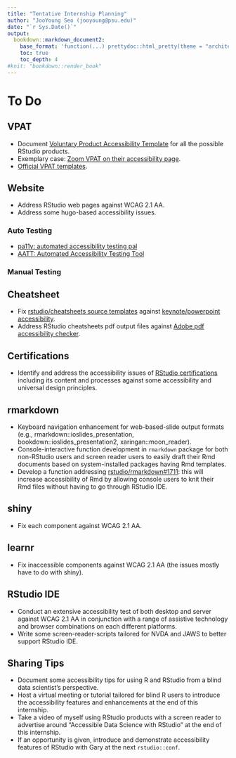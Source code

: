 ```yaml
---
title: "Tentative Internship Planning"
author: "JooYoung Seo (jooyoung@psu.edu)"
date: "`r Sys.Date()`"
output:
  bookdown::markdown_document2:
    base_format: 'function(...) prettydoc::html_pretty(theme = "architect", highlight = "github", ...)'
    toc: true
    toc_depth: 4
#knit: "bookdown::render_book"
---
```


# To Do

## VPAT

* Document [Voluntary Product Accessibility Template](https://en.wikipedia.org/wiki/Voluntary_Product_Accessibility_Template){target="_blank"} for all the possible RStudio products.
* Exemplary case: [Zoom VPAT on their accessibility page](https://zoom.us/accessibility){target="_blank"}.
* [Official VPAT templates](https://www.itic.org/policy/accessibility/vpat).


## Website

* Address RStudio web pages against WCAG 2.1 AA.
* Address some hugo-based accessibility issues.

### Auto Testing

* [pa11y: automated accessibility testing pal](https://github.com/pa11y/pa11y)
* [AATT: Automated Accessibility Testing Tool](https://github.com/paypal/AATT)

### Manual Testing


## Cheatsheet

* Fix [rstudio/cheatsheets source templates](https://github.com/rstudio/cheatsheets){target="_blank"} against [keynote/powerpoint accessibility](https://webaim.org/techniques/powerpoint/){target="_blank"}.
* Address RStudio cheatsheets pdf output files against [Adobe pdf accessibility checker](https://www.adobe.com/accessibility/products/acrobat/using-acrobat-pro-accessibility-checker.html){target="_blank"}.

## Certifications

* Identify and address the accessibility issues of [RStudio certifications](https://education.rstudio.com/trainers/){target="_blank"} including its content and processes against some accessibility and universal design principles.

## rmarkdown

* Keyboard navigation enhancement for web-based-slide output formats (e.g., rmarkdown::ioslides_presentation, bookdown::ioslides_presentation2, xaringan::moon_reader).
* Console-interactive function development in `rmarkdown` package for both non-RStudio users and screen reader users to easily draft their Rmd documents based on system-installed packages having Rmd templates.
* Develop a function addressing [rstudio/rmarkdown#1711](https://github.com/rstudio/rmarkdown/issues/1711){target="_blank"}: this will increase accessibility of Rmd by allowing console users to knit their Rmd files without having to go through RStudio IDE.

## shiny

* Fix each component against WCAG 2.1 AA.

## learnr

* Fix inaccessible components against WCAG 2.1 AA (the issues mostly have to do with shiny).

## RStudio IDE

* Conduct an extensive accessibility test of both desktop and server against WCAG 2.1 AA in conjunction with a range of assistive technology and browser combinations on each different platforms.
* Write some screen-reader-scripts tailored for NVDA and JAWS to better support RStudio IDE.

## Sharing Tips

* Document some accessibility tips for using R and RStudio from a blind data scientist's perspective.
* Host a virtual meeting or tutorial tailored for blind R users to introduce the accessibility features and enhancements at the end of this internship.
* Take a video of myself using RStudio products with a screen reader to advertise around "Accessible Data Science with RStudio" at the end of this internship.
* If an opportunity is given, introduce and demonstrate accessibility features of RStudio with Gary at the next `rstudio::conf`.
